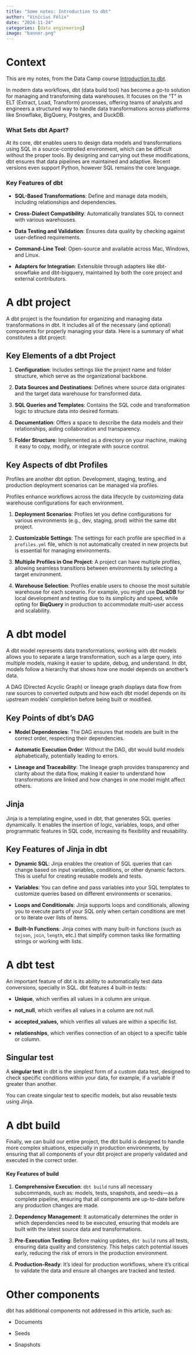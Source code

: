 ```yaml
---
title: "Some notes: Introduction to dbt"
author: "Vinícius Félix"
date: "2024-11-24"
categories: [data engineering]
image: "banner.png"
---
```


# Context

This are my notes, from the Data Camp course [Introduction to dbt](https://app.datacamp.com/learn/courses/introduction-to-dbt).

In modern data workflows, dbt (data build tool) has become a go-to solution for managing and transforming data warehouses. It focuses on the "T" in ELT (Extract, Load, Transform) processes, offering teams of analysts and engineers a structured way to handle data transformations across platforms like Snowflake, BigQuery, Postgres, and DuckDB.

### What Sets dbt Apart?

At its core, dbt enables users to design data models and transformations using SQL in a source-controlled environment, which can be difficult without the proper tools. By designing and carrying out these modifications, dbt ensures that data pipelines are maintained and adaptive. Recent versions even support Python, however SQL remains the core language.

### Key Features of dbt

-   **SQL-Based Transformations**: Define and manage data models, including relationships and dependencies.

-   **Cross-Dialect Compatibility**: Automatically translates SQL to connect with various warehouses.

-   **Data Testing and Validation**: Ensures data quality by checking against user-defined requirements.

-   **Command-Line Tool**: Open-source and available across Mac, Windows, and Linux.

-   **Adapters for Integration**: Extensible through adapters like dbt-snowflake and dbt-bigquery, maintained by both the core project and external contributors.

# A dbt project

A dbt project is the foundation for organizing and managing data transformations in dbt. It includes all of the necessary (and optional) components for properly managing your data. Here is a summary of what constitutes a dbt project:

## Key Elements of a dbt Project

1.  **Configuration**: Includes settings like the project name and folder structure, which serve as the organizational backbone.

2.  **Data Sources and Destinations**: Defines where source data originates and the target data warehouse for transformed data.

3.  **SQL Queries and Templates**: Contains the SQL code and transformation logic to structure data into desired formats.

4.  **Documentation**: Offers a space to describe the data models and their relationships, aiding collaboration and transparency.

5.  **Folder Structure**: Implemented as a directory on your machine, making it easy to copy, modify, or integrate with source control.

## Key Aspects of dbt Profiles

Profiles are another dbt option. Development, staging, testing, and production deployment scenarios can be managed via profiles.

Profiles enhance workflows across the data lifecycle by customizing data warehouse configurations for each environment.

1.  **Deployment Scenarios**: Profiles let you define configurations for various environments (e.g., dev, staging, prod) within the same dbt project.

2.  **Customizable Settings**: The settings for each profile are specified in a `profiles.yml` file, which is not automatically created in new projects but is essential for managing environments.

3.  **Multiple Profiles in One Project**: A project can have multiple profiles, allowing seamless transitions between environments by selecting a target environment.

4.  **Warehouse Selection**: Profiles enable users to choose the most suitable warehouse for each scenario. For example, you might use **DuckDB** for local development and testing due to its simplicity and speed, while opting for **BiqQuery** in production to accommodate multi-user access and scalability.

# A dbt model

A dbt model represents data transformations, working with dbt models allows you to separate a large transformation, such as a large query, into multiple models, making it easier to update, debug, and understand. In dbt, models follow a hierarchy that shows how one model depends on another's data.

A DAG (Directed Acyclic Graph) or lineage graph displays data flow from raw sources to converted outputs and how each dbt model depends on its upstream models’ completion before being built or modified.

## Key Points of dbt's DAG

-   **Model Dependencies**: The DAG ensures that models are built in the correct order, respecting their dependencies.

-   **Automatic Execution Order**: Without the DAG, dbt would build models alphabetically, potentially leading to errors.

-   **Lineage and Traceability**: The lineage graph provides transparency and clarity about the data flow, making it easier to understand how transformations are linked and how changes in one model might affect others.

## Jinja

Jinja is a templating engine, used in dbt, that generates SQL queries dynamically. It enables the insertion of logic, variables, loops, and other programmatic features in SQL code, increasing its flexibility and reusability.

## Key Features of Jinja in dbt

-   **Dynamic SQL**: Jinja enables the creation of SQL queries that can change based on input variables, conditions, or other dynamic factors. This is useful for creating reusable models and tests.

-   **Variables**: You can define and pass variables into your SQL templates to customize queries based on different environments or scenarios.

-   **Loops and Conditionals**: Jinja supports loops and conditionals, allowing you to execute parts of your SQL only when certain conditions are met or to iterate over lists of items.

-   **Built-In Functions**: Jinja comes with many built-in functions (such as `tojson`, `join`, `length`, etc.) that simplify common tasks like formatting strings or working with lists.

# A dbt test

An important feature of dbt is its ability to automatically test data conversions, specially in SQL. dbt features 4 built-in tests:

-   **Unique**, which verifies all values in a column are unique.

-   **not_null**, which verifies all values in a column are not null.

-   **accepted_values,** which verifies all values are within a specific list.

-   **relationships**, which verifies connection of an object to a specific table or column.

## Singular test

A **singular test** in dbt is the simplest form of a custom data test, designed to check specific conditions within your data, for example, if a variable if greater than another.

You can create singular test to specific models, but also reusable tests using Jinja.

# A dbt build

Finally, we can build our entire project, the dbt build is designed to handle more complex situations, especially in production environments, by ensuring that all components of your dbt project are properly validated and executed in the correct order.

#### Key Features of build

1.  **Comprehensive Execution**: `dbt build` runs all necessary subcommands, such as: models, tests, snapshots, and seeds—as a complete pipeline, ensuring that all components are up-to-date before any production changes are made.

2.  **Dependency Management**: It automatically determines the order in which dependencies need to be executed, ensuring that models are built with the latest source data and transformations.

3.  **Pre-Execution Testing**: Before making updates, `dbt build` runs all tests, ensuring data quality and consistency. This helps catch potential issues early, reducing the risk of errors in the production environment.

4.  **Production-Ready**: It's ideal for production workflows, where it's critical to validate the data and ensure all changes are tracked and tested.

# Other components

dbt has additional components not addressed in this article, such as:

-   Documents

-   Seeds

-   Snapshots
